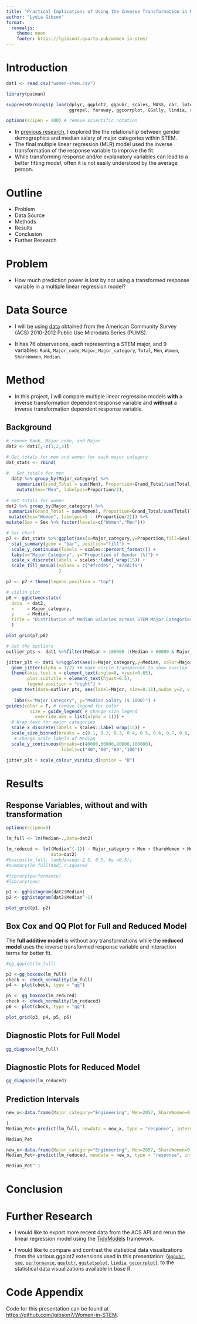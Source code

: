 ```yaml
---
title: "Practical Implications of Using the Inverse Transformation in MLR"
author: "Lydia Gibson"
format: 
  revealjs:
    theme: moon
    footer: https://lgibson7.quarto.pub/women-in-stem/
---
```


# Introduction

```r
dat1 <- read.csv("women-stem.csv")

library(pacman)

suppressWarnings(p_load(dplyr, ggplot2, ggpubr, scales, MASS, car, lmtest, 
                        ggrepel, faraway, ggcorrplot, GGally, lindia, see, performance, qqplotr, ggstatsplot, rstantools, PMCMRplus, cowplot))

options(scipen = 100) # remove scientific notation
```

- In [previous research](https://github.com/lgibson7/Gender-Wage-Inequality-in-STEM), I explored the the relationship between gender demographics and median salary of major categories within STEM. 
- The final multiple linear regression (MLR) model used the inverse transformation of the response variable to improve the fit.
- While transforming response and/or explanatory variables can lead to a better fitting model, often it is not easily understood by the average person. 

# Outline

- Problem
- Data Source
- Methods
- Results
- Conclusion
- Further Research

# Problem

- How much prediction power is lost by not using a transformed response variable in a multiple linear regression model?

# Data Source

- I will be using [data](https://github.com/fivethirtyeight/data/blob/master/college-majors/women-stem.csv) obtained from the American Community Survey (ACS) 2010-2012 Public Use Microdata Series (PUMS). 

- It has 76 observations, each representing a STEM major, and 9 variables: `Rank`, `Major_code`, `Major`, `Major_category`, `Total`, `Men`, `Women`, `ShareWomen`, `Median`. 

# Method

- In this project, I will compare multiple linear regression models **with** a inverse transformation dependent response variable and **without** a inverse transformation dependent response variable.

## Background

```r

# remove Rank, Major_code, and Major
dat2 <- dat1[,-c(1,2,3)] 

# Get totals for men and women for each major category
dat_stats <- rbind(
  
#   Get totals for men
  dat2 %>% group_by(Major_category) %>%
    summarize(Grand_Total = sum(Men), Proportion=Grand_Total/sum(Total)) %>%
    mutate(Sex="Men", labelpos=Proportion/2),
  
# Get totals for women
dat2 %>% group_by(Major_category) %>%
 summarize(Grand_Total = sum(Women), Proportion=Grand_Total/sum(Total)) %>%
 mutate(Sex="Women", labelpos=1 - (Proportion/2))) %>% 
mutate(Sex = Sex %>% factor(levels=c("Women","Men")))

# bar chart
p7 <- dat_stats %>% ggplot(aes(x=Major_category,y=Proportion,fill=Sex)) +
  stat_summary(geom = "bar", position="fill") +
  scale_y_continuous(labels = scales::percent_format()) + 
  labs(x="Major Category", y="Proportion of Gender (%)") +
  scale_x_discrete(labels = scales::label_wrap(15)) +
  scale_fill_manual(values = c("#fcdde5", "#73d1f9") 
                    )

p7 <- p7 + theme(legend.position = "top")

# violin plot
p8 <- ggbetweenstats(
  data  = dat2,
  x     = Major_category,
  y     = Median,
  title = "Distribution of Median Salaries across STEM Major Categories"
  )

plot_grid(p7,p8)
```





```r

# Get the outliers
outlier_pts <- dat1 %>%filter(Median > 100000 |(Median > 60000 & Major_category == "Physical Sciences"))

jitter_plt <- dat1 %>%ggplot(aes(x=Major_category,y=Median, color=Major_category, size=ShareWomen)) +
  geom_jitter(alpha = 1/2) +# make circle transparent to show overlap
  theme(axis.text.x = element_text(angle=0, vjust=0.65),
        plot.subtitle = element_text(hjust=0.5),
        legend.position = "right") +
  geom_text(data=outlier_pts, aes(label=Major, size=0.11),nudge_y=2, vjust=-1.6, hjust=0.7, color = "black") + # label outliers
  
   labs(x="Major Category", y="Median Salary ($ 1000)") +
guides(color = F, # remove legend for color
         size = guide_legend( # change size legend
           override.aes = list(alpha = 1))) +
  # Wrap text for major categories
  scale_x_discrete(labels = scales::label_wrap(15)) +
  scale_size_binned(breaks = c(0.1, 0.2, 0.3, 0.4, 0.5, 0.6, 0.7, 0.8, 0.9, 1.0)) +
   # change scale labels of Median
  scale_y_continuous(breaks=c(40000,60000,80000,100000),
                     labels=c("40","60","80","100")) 

jitter_plt + scale_colour_viridis_d(option = "B")

```




# Results

## Response Variables, without and with transformation

```r
options(scipen=3)

lm_full <- lm(Median~.,data=dat2)

lm_reduced <- lm((Median^(-1)) ~ Major_category + Men + ShareWomen + Men*ShareWomen,
                 data=dat2)
#boxcox(lm_full, lambda=seq(-2.5, 0.5, by =0.5))
#summary(lm_full)$adj.r.squared

#library(performance)
#library(see)

p1 <- gghistogram(dat2$Median)
p2 <- gghistogram(dat2$Median^-1)

plot_grid(p1, p2)
```

## Box Cox and QQ Plot for Full and Reduced Model

The **full additive model** is without any transformations while the **reduced model** uses the inverse transformed response variable and interaction terms for better fit.

```r

#gg_qqplot(lm_full)

p3 <-gg_boxcox(lm_full)
check <- check_normality(lm_full)
p4 <- plot(check, type = "qq")

p5 <- gg_boxcox(lm_reduced)
check <- check_normality(lm_reduced)
p6 <- plot(check, type = "qq")

plot_grid(p3, p4, p5, p6)
```

## Diagnostic Plots for Full Model

```r
gg_diagnose(lm_full)

```

## Diagnostic Plots for Reduced Model

```r
gg_diagnose(lm_reduced)
```

## Prediction Intervals

```r
new_x<-data.frame(Major_category="Engineering", Men=2057, ShareWomen=0.12056434, Total=2339, Women=282

)
Median_Pet<-predict(lm_full, newdata = new_x, type = "response", interval = "prediction")

Median_Pet
```

```r
new_x<-data.frame(Major_category="Engineering", Men=2057, ShareWomen=0.12056434)
Median_Pet<-predict(lm_reduced, newdata = new_x, type = "response", interval = "prediction")

Median_Pet^-1
```

# Conclusion


# Further Research

-   I would like to export more recent data from the ACS API and rerun the linear regression model using the [TidyModels](https://github.com/tidymodels) framework.

-   I would like to compare and contrast the statistical data visualizations from the various ggplot2 extensions used in this presentation: ([`ggpubr`](https://github.com/kassambara/ggpubr), [`see`](https://github.com/easystats/see), [`performance`](https://github.com/easystats/performance), [`qqplotr`](https://github.com/aloy/qqplotr), [`ggstatsplot`](https://github.com/IndrajeetPatil/ggstatsplot), [`lindia`](https://github.com/yeukyul/lindia), [`ggcorrplot`](https://github.com/kassambara/ggcorrplot)), to the statistical data visualizations available in base R.

# Code Appendix

Code for this presentation can be found at <https://github.com/lgibson7/Women-in-STEM>.

